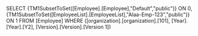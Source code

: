 SELECT {TM1SubsetToSet([Employee].[Employee],"Default","public")} ON 0, {TM1SubsetToSet([EmployeeList].[EmployeeList],"Alaa-Emp-123","public")} ON 1 FROM [Employee] WHERE ([organization].[organization].[101], [Year].[Year].[Y2], [Version].[Version].[Version 1])
